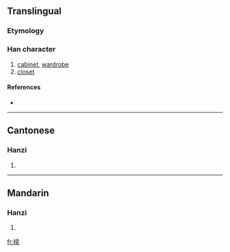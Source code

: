 {{also|櫝}}
==Translingual==

===Etymology===
{{Han simp|櫝|f=賣|t=卖}}

===Han character===
{{Han char|rn=75|rad=木|as=08|sn=12|four=|canj=木十弓大 (DJNK)}}

# [[cabinet]], [[wardrobe]]
# [[closet]]

====References====
* {{Han ref|kx=0537.131|hdz=21228.040|uh=691F|ud=26911}}

----

==Cantonese==

===Hanzi===
{{yue-hanzi|jyut=|y=duk6}}

# {{defn|Cantonese}}

----

==Mandarin==

===Hanzi===
{{cmn-hanzi|tra=櫝|pin=[[dú]] ([[du2]])|wg=tu<sup>2</sup>}}

# {{defn|Mandarin}}

[[fr:椟]]